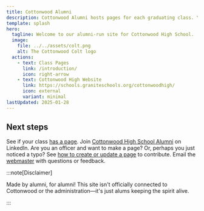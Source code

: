 ```yaml
---
title: Cottonwood Alumni
description: Cottonwood Alumni hosts pages for each graduating class. You can find or publish contact and reunion information all in one place. This site is run by and for alumni of Cottonwood High School in Murray, Utah.
template: splash
hero:
  tagline: Welcome to our alumni-run site for Cottonwood High School.
  image:
    file: ../../assets/colt.png
    alt: The Cottonwood Colt logo
  actions:
    - text: Class Pages
      link: /introduction/
      icon: right-arrow
    - text: Cottonwood High Website
      link: https://schools.graniteschools.org/cottonwoodhigh/
      icon: external
      variant: minimal
lastUpdated: 2025-01-28
---
```



## Next steps

<CardGrid stagger>
  <Card title="Find your graduating class" icon="document">
    See if your class <a href="/introduction/">has a page</a>.
  </Card>
  <Card title="Network with us" icon="linkedin">
    Join <a href="https://www.linkedin.com/groups/13573495/">Cottonwood High School Alumni</a> on LinkedIn.
  </Card>
  <Card title="Create or update a class page" icon="pencil">
    Are you an officer and want to make a page?
    Or, perhaps you just noticed a typo?
    See <a href="/guides/create-a-page/">how to create or update a page</a> to contribute.
  </Card>
  <Card title="Get in touch" icon="email">
    Email the <a href="mailto:admin@cottonwoodhigh.school">webmaster</a> with questions or feedback.
  </Card>
</CardGrid>


:::note[Disclaimer]

Made by alumni, for alumni!
This site isn't officially connected to Cottonwood or the administration—it's just alums keeping the spirit alive.

:::
